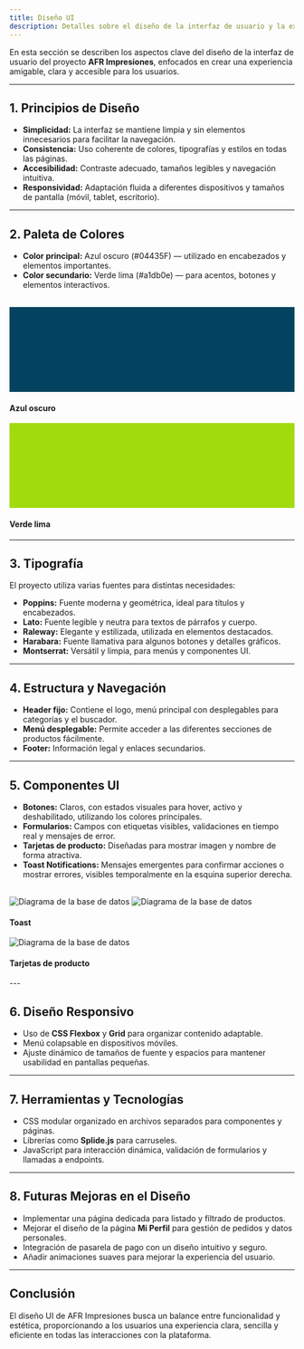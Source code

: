 ```yaml
---
title: Diseño UI
description: Detalles sobre el diseño de la interfaz de usuario y la experiencia visual en AFR Impresiones.
---
```



En esta sección se describen los aspectos clave del diseño de la interfaz de usuario del proyecto **AFR Impresiones**, enfocados en crear una experiencia amigable, clara y accesible para los usuarios.

---

## 1. Principios de Diseño

- **Simplicidad:** La interfaz se mantiene limpia y sin elementos innecesarios para facilitar la navegación.
- **Consistencia:** Uso coherente de colores, tipografías y estilos en todas las páginas.
- **Accesibilidad:** Contraste adecuado, tamaños legibles y navegación intuitiva.
- **Responsividad:** Adaptación fluida a diferentes dispositivos y tamaños de pantalla (móvil, tablet, escritorio).

---

## 2. Paleta de Colores

- **Color principal:** Azul oscuro (#04435F) — utilizado en encabezados y elementos importantes.
- **Color secundario:** Verde lima (#a1db0e) — para acentos, botones y elementos interactivos.
<br/>
<CardGrid stagger>
  <Card>
    <div class="w-full h-32 rounded-md" style="background-color: #04435F; height: 150px;"></div> 
    <h4 class="mt-2 text-center text-gray-700">Azul oscuro</h4>
  </Card>

  <Card>
    <div class="w-full h-32 rounded-md" style="background-color: #a1db0e; height: 150px;"></div>
    <h4 class="mt-2 text-center text-gray-700">Verde lima</h4>
  </Card>
</CardGrid>

---

## 3. Tipografía

El proyecto utiliza varias fuentes para distintas necesidades:

- **Poppins:** Fuente moderna y geométrica, ideal para títulos y encabezados.
- **Lato:** Fuente legible y neutra para textos de párrafos y cuerpo.
- **Raleway:** Elegante y estilizada, utilizada en elementos destacados.
- **Harabara:** Fuente llamativa para algunos botones y detalles gráficos.
- **Montserrat:** Versátil y limpia, para menús y componentes UI.

---

## 4. Estructura y Navegación

- **Header fijo:** Contiene el logo, menú principal con desplegables para categorías y el buscador.
- **Menú desplegable:** Permite acceder a las diferentes secciones de productos fácilmente.
- **Footer:** Información legal y enlaces secundarios.

---

## 5. Componentes UI

- **Botones:** Claros, con estados visuales para hover, activo y deshabilitado, utilizando los colores principales.
- **Formularios:** Campos con etiquetas visibles, validaciones en tiempo real y mensajes de error.
- **Tarjetas de producto:** Diseñadas para mostrar imagen y nombre de forma atractiva.
- **Toast Notifications:** Mensajes emergentes para confirmar acciones o mostrar errores, visibles temporalmente en la esquina superior derecha.
<br/>
<CardGrid stagger>
  <Card>
    <Image src={toastSuccess} alt="Diagrama de la base de datos" />
    <Image src={toastError} alt="Diagrama de la base de datos" />
    <h4 class="mt-2 text-center text-gray-700">Toast</h4>
  </Card>

  <Card>
    <Image src={productCard} alt="Diagrama de la base de datos" />
    <h4 class="mt-2 text-center text-gray-700">Tarjetas de producto</h4>
  </Card>
</CardGrid>
---

## 6. Diseño Responsivo

- Uso de **CSS Flexbox** y **Grid** para organizar contenido adaptable.
- Menú colapsable en dispositivos móviles.
- Ajuste dinámico de tamaños de fuente y espacios para mantener usabilidad en pantallas pequeñas.

---

## 7. Herramientas y Tecnologías

- CSS modular organizado en archivos separados para componentes y páginas.
- Librerías como **Splide.js** para carruseles.
- JavaScript para interacción dinámica, validación de formularios y llamadas a endpoints.

---

## 8. Futuras Mejoras en el Diseño

- Implementar una página dedicada para listado y filtrado de productos.
- Mejorar el diseño de la página **Mi Perfil** para gestión de pedidos y datos personales.
- Integración de pasarela de pago con un diseño intuitivo y seguro.
- Añadir animaciones suaves para mejorar la experiencia del usuario.

---

## Conclusión

El diseño UI de AFR Impresiones busca un balance entre funcionalidad y estética, proporcionando a los usuarios una experiencia clara, sencilla y eficiente en todas las interacciones con la plataforma.

